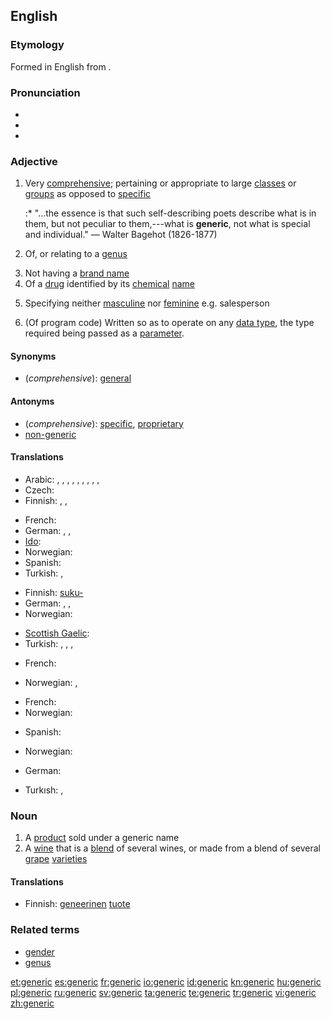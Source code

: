 ==English==
{{wikipedia}}

===Etymology===
Formed in English from {{etyl|la}} {{suffix|genus|alt1=gener-|t1=genus, kind|ic}}.

===Pronunciation===
* {{IPA|/dʒɪˈnɛɹɪk/}}
* {{audio|en-us-generic.ogg|Audio (US)}}
* {{rhymes|ɛrɪk}}

===Adjective===
{{en-adj}}

# Very [[comprehensive]]; pertaining or appropriate to large [[class]]es or [[group]]s as opposed to [[specific]]
#:* "...the essence is that such self-describing poets describe what is in them, but not peculiar to them,---what is '''generic''', not what is special and individual." &mdash; Walter Bagehot (1826-1877)
# {{biology}} Of, or relating to a [[genus]] {{italbrac|not comparable}}
# Not having a [[brand name]]
# Of a [[drug]] identified by its [[chemical]] [[name]]
# {{grammar}} Specifying neither [[masculine]] nor [[feminine]] e.g. salesperson
# {{computing}} (Of program code) Written so as to operate on any [[data type]], the type required being passed as a [[parameter]].

====Synonyms====
* (''comprehensive''): [[general]]

====Antonyms====
* (''comprehensive''): [[specific]], [[proprietary]]
* [[non-generic]]

====Translations====
{{trans-top|very comprehensive}}
* Arabic: {{t-|ar|إجمالي|alt=إِجْمالِيّ|sc=Arab}}, {{t+|ar|جامع|alt=جامِع|sc=Arab}}, {{t+|ar|شامل|alt=شامِل|sc=Arab}}, {{t-|ar|شمولي|alt=شُمُولِيّ|sc=Arab}}, {{t-|ar|عام|alt=عامّ|sc=Arab}}, {{t-|ar|عمومي|alt=عُمُومِيّ|sc=Arab}}, {{t-|ar|عميم|alt=عَمِيم|sc=Arab}}, {{t-|ar|كلي|alt=كُلِّيّ|sc=Arab}}, {{t+|ar|محيط|alt=مُحِيطٌ|sc=Arab}}, {{t-|ar|مطلق|alt=مُطْلَق|sc=Arab}}
* Czech: {{t|cs|vseobecny}}
* Finnish: {{t+|fi|yleinen}}, {{t-|fi|yleis-}}, {{t-|fi|geneerinen}}
{{trans-mid}}
* French: {{t+|fr|g&eacute;n&eacute;rique}}
* German: {{t|de|allgemein}}, {{t-|de|generisch}}, {{t|de|typisch}}
* [[Ido]]: {{t+|io|generala|xs=Ido}}
* Norwegian: {{t-|no|generisk}}
* Spanish: {{t|es|genérico}}
* Turkish: {{t-|tr|genelleyici}}, {{t-|tr|kapsamlı}}
{{trans-bottom}}

{{trans-top|of, or relating to a genus}}
* Finnish: [[suku-]]
* German: {{t|de|artmäßig}}, {{t|de|gattungsmäßig}}, {{t|de|arttypisch}}
* Norwegian: {{t-|no|generisk}}
{{trans-mid}}
* [[Scottish Gaelic]]: {{t-|gd|gneitheach|xs=Scottish Gaelic}}
* Turkish: {{t|tr|cinsle ilgili}}, {{t|tr|familyaya ait|alt=familyaya āit}}, {{t|tr|soyuna özgü}}, {{t|tr|eşdeğer}}
{{trans-bottom}}

{{trans-top|not having a brand name}}
* French: {{t+|fr|g&eacute;n&eacute;rique}}
{{trans-mid}}
* Norwegian: {{t|no|merkelo/s}}, {{t-|no|generisk}}
{{trans-bottom}}

{{trans-top|of a drug identified by its chemical name}}
* French: {{t+|fr|g&eacute;n&eacute;rique}}
* Norwegian: {{t-|no|generisk}}
{{trans-mid}}
* Spanish: {{t|es|genérico}}
{{trans-bottom}}

{{trans-top|specifying neither masculine nor feminine e.g. salesperson}}
* Norwegian: {{t|no|kjo/nnsno/ytral}}
{{trans-mid}}
{{trans-bottom}}

{{trans-top|(computing) written so as to operate on any data type}}
* German: {{t|de|generisch}}
{{trans-mid}}
* Turkısh: {{t|tr|generic}}, {{t|tr|üreysel}}
{{trans-bottom}}

===Noun===
{{en-noun}}

# A [[product]] sold under a generic name
# A [[wine]] that is a [[blend]] of several wines, or made from a blend of several [[grape]] [[varieties]]

====Translations====
{{trans-top|A product sold under a generic name}}
* Finnish: [[geneerinen]] [[tuote]]
{{trans-mid}}
{{trans-bottom}}

{{trans-top|A wine that is a blend of several wines, or made from a blend of several grape varieties}}
{{trans-mid}}
{{trans-bottom}}

===Related terms===
* [[gender]]
* [[genus]]

[[et:generic]]
[[es:generic]]
[[fr:generic]]
[[io:generic]]
[[id:generic]]
[[kn:generic]]
[[hu:generic]]
[[pl:generic]]
[[ru:generic]]
[[sv:generic]]
[[ta:generic]]
[[te:generic]]
[[tr:generic]]
[[vi:generic]]
[[zh:generic]]